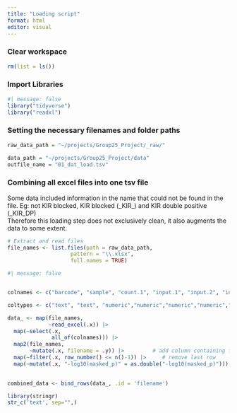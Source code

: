 ```yaml
---
title: "Loading script"
format: html
editor: visual
---
```


### Clear workspace

```r
rm(list = ls())
```

### Import Libraries

```r
#| message: false
library("tidyverse")
library("readxl")
```

### Setting the necessary filenames and folder paths

```r

raw_data_path = "~/projects/Group25_Project/_raw/"

data_path = "~/projects/Group25_Project/data"
outfile_name = "01_dat_load.tsv"

```

### Combining all excel files into one tsv file

Some data included information in the name that could not be found in the file. Eg: not KIR blocked, KIR blocked (\_KIR\_) and KIR double positive (\_KIR_DP)\
Therefore this loading step does not exclusively clean, it also augments the data to some extent.

```r
# Extract and read files
file_names <- list.files(path = raw_data_path,
                    pattern = "\\.xlsx",
                    full.names = TRUE)


```

```r
#| message: false


colnames <- c("barcode", "sample", "count.1", "input.1", "input.2", "input.3", "log_fold_change", "p", "-log10(p)", "masked_p (p = 1 if logFC < 0)", "-log10(masked_p)", "count.normalised (edgeR)", "input.normalised (edgeR)", "Number", "HLA", "Protein", "Peptide")

coltypes <- c("text", "text", "numeric","numeric","numeric","numeric","numeric","numeric","numeric","numeric","numeric","numeric","numeric","numeric", "text", "text", "text")

data_ <- map(file_names, 
             ~read_excel(.x)) |>
  map(~select(.x,
              all_of(colnames))) |>
  map2(file_names,
       ~mutate(.x, filename = .y)) |>         # add column containing filename
  map(~filter(.x, row_number() <= n()-1)) |>     # remove last row
  map(~mutate(.x, "-log10(masked_p)" = as.double("-log10(masked_p)")))
 
```

```r

combined_data <- bind_rows(data_, .id = 'filename')

```

```r
library(stringr)
str_c('text', sep="",)
```
